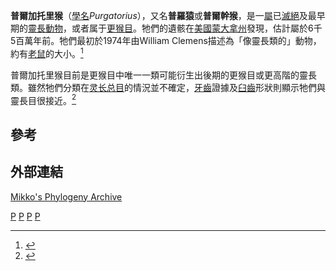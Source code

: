 {{Automatic taxobox
| taxon = Purgatorius
| authority = [[凡威倫|Van Valen]] and Sloan, 1965
| fossil_range = [[上白堊紀|上白堊紀]]至早[[古新世|古新世]], {{Fossil range|66|63}}
| status = fossil
| image = Purgatorius BW.jpg
| type_species = ''Purgatorius unio''
| subdivision_ranks = [[種|種]]
| subdivision = 
* ''P. ceratops'' <ref name=valen1965>{{Cite journal en|author=Van Valen, L. and R. Sloan|year=1965|title=The earliest primates|journal=Science|volume=150|pages=743-745}}</ref>
* ''P. janisae'' <ref name=valen1994>{{Cite journal en|author=Van Valen, L.|year=1994|title=The origin of the plesiadapid primates and the nature of ''Purgatorius''|journal=Evolutionary Monographs|volume=15|pages=1-79}}</ref>
* ''P. titusi'' <ref name=buckley1997>{{Cite journal en|author=Buckley, G|year=1997|title=A New Species of ''Purgatorius'' (Mammalia; Primatomorpha) from the lower Paleocene Bear Formation, Crazy Mountains Basin, south-central Montana|url=https://archive.org/details/sim_journal-of-paleontology_1997-01_71_1/page/149|journal=Journal of Paleontology|volume=71|pages=149-155}}</ref>
* ''P. unio'' <ref name=valen1965/>
}}

'''普爾加托里猴'''（[[學名|學名]]''Purgatorius''），又名'''普羅猿'''或'''普爾幹猴'''，是一[[屬|屬]]已[[滅絕|滅絕]]及最早期的[[靈長動物|靈長動物]]，或者属于[[更猴目|更猴目]]。牠們的遺骸在[[美國|美國]][[蒙大拿州|蒙大拿州]]發現，估計屬於6千5百萬年前。牠們最初於1974年由William Clemens描述為「像靈長類的」動物，約有[[老鼠|老鼠]]的大小。<ref name=clemens1974>{{Cite journal en|author=Clemens, W. A.|year=1974|title=''Purgatorius'', an early paromomyid primate|journal=Science|volume=184|pages=903-905}}</ref>

普爾加托里猴目前是更猴目中唯一一類可能衍生出後期的更猴目或更高階的靈長類。雖然牠們分類在[[灵长总目|灵长总目]]的情況並不確定，[[牙齒|牙齒]]證據及[[臼齒|臼齒]]形狀則顯示牠們與靈長目很接近。<ref name=france2004>{{Cite book en|author=France, Diane L.|title=Lab Manual and Workbook for Physical Anthropology|edition=5th|location=Belmont, CA|publisher=Wadsworth/Thomson Learning|year=2004}}</ref>

==參考==
{{reflist}}

==外部連結==
[https://web.archive.org/web/20060504120039/http://www.fmnh.helsinki.fi/users/haaramo/metazoa/deuterostoma/chordata/Synapsida/Eutheria/Basal_Archonta/Archonta.htm Mikko's Phylogeny Archive]
{{靈長總目|P.}}
{{Taxonbar|from=Q136654}}

[[Category:普爾加托里猴屬|P]]
[[Category:白堊紀哺乳類|P]]
[[Category:古新世哺乳類|P]]
[[Category:1965年描述的分类群|P]]